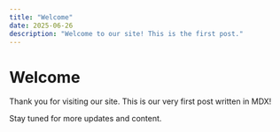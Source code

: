 ```yaml
---
title: "Welcome"
date: 2025-06-26
description: "Welcome to our site! This is the first post."
---
```


# Welcome

Thank you for visiting our site. This is our very first post written in MDX!

Stay tuned for more updates and content.
